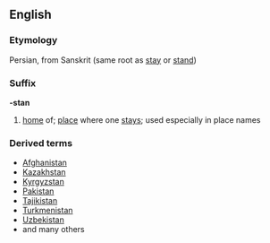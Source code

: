 ==English==
===Etymology===
Persian, from Sanskrit (same root as [[stay]] or [[stand]])
===Suffix===
'''-stan'''
# [[home]] of; [[place]] where one [[stay]]s; used especially in place names
===Derived terms===
*[[Afghanistan]]
*[[Kazakhstan]]
*[[Kyrgyzstan]]
*[[Pakistan]]
*[[Tajikistan]]
*[[Turkmenistan]]
*[[Uzbekistan]]
* and many others